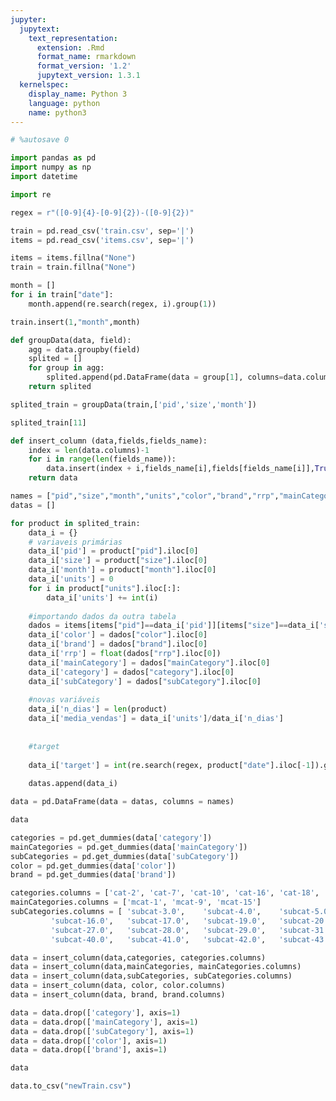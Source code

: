 ```yaml
---
jupyter:
  jupytext:
    text_representation:
      extension: .Rmd
      format_name: rmarkdown
      format_version: '1.2'
      jupytext_version: 1.3.1
  kernelspec:
    display_name: Python 3
    language: python
    name: python3
---
```


```python
# %autosave 0
```

```python
import pandas as pd
import numpy as np
import datetime

import re

regex = r"([0-9]{4}-[0-9]{2})-([0-9]{2})"
```

```python
train = pd.read_csv('train.csv', sep='|')
items = pd.read_csv('items.csv', sep='|')

items = items.fillna("None")
train = train.fillna("None")
```

```python
month = []
for i in train["date"]:
    month.append(re.search(regex, i).group(1))
```

```python
train.insert(1,"month",month)
```

```python
def groupData(data, field):
    agg = data.groupby(field)
    splited = []
    for group in agg:
        splited.append(pd.DataFrame(data = group[1], columns=data.columns.values))
    return splited
```

```python
splited_train = groupData(train,['pid','size','month'])
```

```python
splited_train[11]
```

```python
def insert_column (data,fields,fields_name):
    index = len(data.columns)-1
    for i in range(len(fields_name)):
        data.insert(index + i,fields_name[i],fields[fields_name[i]],True)
    return data
```

```python
names = ["pid","size","month","units","color","brand","rrp","mainCategory","category","subCategory","n_dias","media_vendas","target"]
datas = []

for product in splited_train:
    data_i = {}
    # variaveis primárias
    data_i['pid'] = product["pid"].iloc[0]
    data_i['size'] = product["size"].iloc[0]
    data_i['month'] = product["month"].iloc[0]
    data_i['units'] = 0
    for i in product["units"].iloc[:]:
        data_i['units'] += int(i)
    
    #importando dados da outra tabela
    dados = items[items["pid"]==data_i['pid']][items["size"]==data_i['size']]
    data_i['color'] = dados["color"].iloc[0]
    data_i['brand'] = dados["brand"].iloc[0]
    data_i['rrp'] = float(dados["rrp"].iloc[0])
    data_i['mainCategory'] = dados["mainCategory"].iloc[0]
    data_i['category'] = dados["category"].iloc[0]
    data_i['subCategory'] = dados["subCategory"].iloc[0]
    
    #novas variáveis
    data_i['n_dias'] = len(product)
    data_i['media_vendas'] = data_i['units']/data_i['n_dias']
    
    
    #target
    
    data_i['target'] = int(re.search(regex, product["date"].iloc[-1]).group(2))
    
    datas.append(data_i)
```

```python
data = pd.DataFrame(data = datas, columns = names)
```

```python
data
```

```python
categories = pd.get_dummies(data['category'])
mainCategories = pd.get_dummies(data['mainCategory'])
subCategories = pd.get_dummies(data['subCategory'])
color = pd.get_dummies(data['color'])
brand = pd.get_dummies(data['brand'])
```

```python
categories.columns = ['cat-2', 'cat-7', 'cat-10', 'cat-16', 'cat-18', 'cat-24', 'cat-30', 'cat-33', 'cat-36', 'cat-37']
mainCategories.columns = ['mcat-1', 'mcat-9', 'mcat-15']
subCategories.columns = [ 'subcat-3.0',    'subcat-4.0',    'subcat-5.0',    'subcat-6.0',    'subcat-8.0',   'subcat-11.0',   'subcat-12.0',   'subcat-13.0',   'subcat-14.0',
         'subcat-16.0',   'subcat-17.0',   'subcat-19.0',   'subcat-20.0',   'subcat-21.0',   'subcat-22.0',   'subcat-23.0',   'subcat-25.0',   'subcat-26.0',
         'subcat-27.0',   'subcat-28.0',   'subcat-29.0',   'subcat-31.0',   'subcat-32.0',   'subcat-34.0',   'subcat-35.0',   'subcat-38.0',   'subcat-39.0',
         'subcat-40.0',   'subcat-41.0',   'subcat-42.0',   'subcat-43.0',   'subcat-44.0', 'subcat-None']
```

```python
data = insert_column(data,categories, categories.columns)
data = insert_column(data,mainCategories, mainCategories.columns)
data = insert_column(data,subCategories, subCategories.columns)
data = insert_column(data, color, color.columns)
data = insert_column(data, brand, brand.columns)
```

```python
data = data.drop(['category'], axis=1)
data = data.drop(['mainCategory'], axis=1)
data = data.drop(['subCategory'], axis=1)
data = data.drop(['color'], axis=1)
data = data.drop(['brand'], axis=1)
```

```python
data
```

```python
data.to_csv("newTrain.csv")
```

```python

```

```python

```
